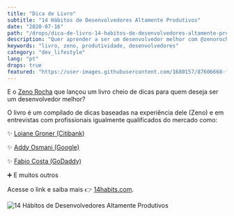 ```yaml
---
title: "Dica de Livro"
subtitle: "14 Hábitos de Desenvolvedores Altamente Produtivos"
date: "2020-07-16"
path: "/drops/dica-de-livro-14-habitos-de-desenvolvedores-altamente-produtivos/"
description: "Quer aprender a ser um desenvolvedor melhor com @zenorocha e várias outras referências do mercado? Confira este drop e saiba como."
keywords: "livro, zeno, produtividade, desenvolvedores"
category: "dev_lifestyle"
lang: "pt"
drops: true
featured: "https://user-images.githubusercontent.com/1680157/87606668-f0e18f00-c6d1-11ea-810b-ad23fd3338ec.png"
---
```



<Drop>

E o <A href="https://twitter.com/zenorocha">Zeno Rocha</A> que lançou um livro cheio de dicas para quem deseja ser um desenvolvedor melhor?

O livro é um compilado de dicas baseadas na experiência dele (Zeno) e em entrevistas com profissionais igualmente qualificados do mercado como:

✨ <A href="https://twitter.com/loiane">Loiane Groner (Citibank)</A>

✨ <A href="https://twitter.com/addyosmani">Addy Osmani (Google)</A>

✨ <A href="https://twitter.com/fabiomiranda">Fabio Costa (GoDaddy)</A>

➕ E muitos outros

Acesse o link e saiba mais 👉 <A href="https://14habits.com/br">14habits.com</A>.

![14 Hábitos de Desenvolvedores Altamente Produtivos](https://user-images.githubusercontent.com/1680157/87606668-f0e18f00-c6d1-11ea-810b-ad23fd3338ec.png)

</Drop>

